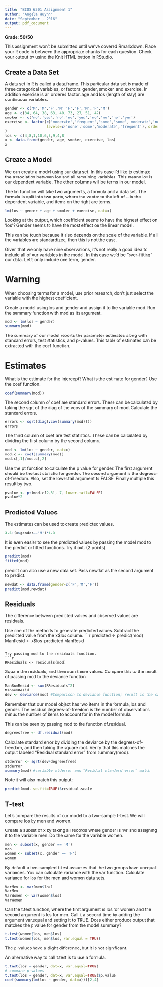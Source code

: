 ```yaml
---
title: "BIOS 6301 Assignment 1"
author: "Angela Huynh"
date: "September , 2016"
output: pdf_document
---
```


**Grade: 50/50**

This assignment won't be submitted until we've covered Rmarkdown. Place your R code in between the appropriate chunks for each question. Check your output by using the Knit HTML button in RStudio.

## Create a Data Set 

A data set in R is called a data.frame. This particular data set is made of three categorical variables, or factors: gender, smoker, and exercise. In addition exercise is an ordered factor. age and los (length of stay) are continuous variables.

```r
gender <- c('M','M','F','M','F','F','M','F','M')
age <- c(34, 64, 38, 63, 40, 73, 27, 51, 47)
smoker <- c('no','yes','no','no','yes','no','no','no','yes')
exercise <- factor(c('moderate','frequent','some','some','moderate','none','none','moderate','moderate'),
                   levels=c('none','some','moderate','frequent'), ordered=TRUE
)
los <- c(4,8,1,10,6,3,9,4,8)
x <- data.frame(gender, age, smoker, exercise, los)
x
```

## Create a Model

We can create a model using our data set. In this case I’d like to estimate the association between los and all remaining variables. This means los is our dependent variable. The other columns will be terms in our model.

The lm function will take two arguments, a formula and a data set. The formula is split into two parts, where the vector to the left of ~ is the dependent variable, and items on the right are terms.

```r
lm(los ~ gender + age + smoker + exercise, dat=x)
```
Looking at the output, which coefficient seems to have the highest effect on 'los'?
  Gender seems to have the most effect on the linear model. 

This can be tough because it also depends on the scale of the variable. If all the variables are standardized, then this is not the case.

Given that we only have nine observations, it's not really a good idea to include all of our variables in the model. In this case we'd be "over-fitting" our data. Let's only include one term, gender.

# Warning
When choosing terms for a model, use prior research, don't just select the variable with the highest coefficient.

Create a model using los and gender and assign it to the variable mod. Run the summary function with mod as its argument. 
```r
mod <- lm(los ~ gender)
summary(mod)
```

The summary of our model reports the parameter estimates along with standard errors, test statistics, and p-values. This table of estimates can be extracted with the coef function.

# Estimates
What is the estimate for the intercept? What is the estimate for gender? Use the coef function.
```r
coef(summary(mod))
```

The second column of coef are standard errors. These can be calculated by taking the sqrt of the diag of the vcov of the summary of mod. Calculate the standard errors.
```r
errors <- sqrt(diag(vcov(summary(mod))))
errors
```

The third column of coef are test statistics. These can be calculated by dividing the first column by the second column.
```r
mod <- lm(los ~ gender, dat=x)
mod.c <- coef(summary(mod))
mod.c[,1]/mod.c[,2]
```

Use the pt function to calculate the p value for gender. The first argument should be the test statistic for gender. The second argument is the degrees-of-freedom. Also, set the lower.tail argument to FALSE. Finally multiple this result by two.
```r
pvalue <- pt(mod.c[2,3], 7, lower.tail=FALSE)
pvalue*2
```

## Predicted Values

The estimates can be used to create predicted values.
```r
3.5+(x$gender=='M')*4.3
```

It is even easier to see the predicted values by passing the model mod to the predict or fitted functions. Try it out. (2 points)
```r
predict(mod)
fitted(mod)
```

predict can also use a new data set. Pass newdat as the second argument to predict.
```r
newdat <- data.frame(gender=c('F','M','F'))
predict(mod,newdat)
```

## Residuals

The difference between predicted values and observed values are residuals.

Use one of the methods to generate predicted values. Subtract the predicted value from the x$los column. 
```r
predicted <- predict(mod)
ManResid <- x$los-predicted
ManResid
```

Try passing mod to the residuals function.
```r
RResiduals <- residuals(mod)
```

Square the residuals, and then sum these values. Compare this to the result of passing mod to the deviance function
```r
ManSumResid <- sum(RResiduals^2)
ManSumResid
dev <- deviance(mod) #Comparison to deviance function; result is the same
```

Remember that our model object has two items in the formula, los and gender. The residual degrees-of-freedom is the number of observations minus the number of items to account for in the model formula.

This can be seen by passing mod to the function df.residual.
```r
degreesfree <- df.residual(mod)
```

Calculate standard error by dividing the deviance by the degrees-of-freedom, and then taking the square root. Verify that this matches the output labeled "Residual standard error" from summary(mod).
```r
stderror <- sqrt(dev/degreesfree)
stderror
summary(mod) #variable stderror and "Residual standard error" match
```

Note it will also match this output:
```r
predict(mod, se.fit=TRUE)$residual.scale
```

## T-test
Let's compare the results of our model to a two-sample t-test. We will compare los by men and women.

Create a subset of x by taking all records where gender is 'M' and assigning it to the variable men. Do the same for the variable women.

```r
men <- subset(x, gender == 'M')
men
women <- subset(x, gender == 'F')
women
```

By default a two-sampled t-test assumes that the two groups have unequal variances. You can calculate variance with the var function. Calculate variance for los for the men and women data sets. 

```r
VarMen <- var(men$los)
VarMen
VarWomen <- var(women$los)
VarWomen
```

Call the t.test function, where the first argument is los for women and the second argument is los for men. Call it a second time by adding the argument var.equal and setting it to TRUE. Does either produce output that matches the p value for gender from the model summary?
```r
t.test(women$los, men$los)
t.test(women$los, men$los, var.equal = TRUE)
```
The p-values have a slight difference, but it is not significant. 

An alternative way to call t.test is to use a formula.

```r
t.test(los ~ gender, dat=x, var.equal=TRUE)
# compare p-values
t.test(los ~ gender, dat=x, var.equal=TRUE)$p.value
coef(summary(lm(los ~ gender, dat=x)))[2,4]
```
